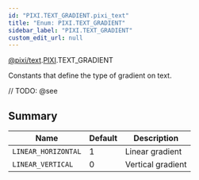 ```yaml
---
id: "PIXI.TEXT_GRADIENT.pixi_text"
title: "Enum: PIXI.TEXT_GRADIENT"
sidebar_label: "PIXI.TEXT_GRADIENT"
custom_edit_url: null
---
```


[@pixi/text](../modules/pixi_text).[PIXI](../namespaces/PIXI).TEXT_GRADIENT


Constants that define the type of gradient on text.



// TODO: @see

        

## Summary
| Name                           | Default | Description       |
| ------------------------------ | ------- | ----------------- |
| <code>LINEAR_HORIZONTAL</code> | 1       | Linear gradient   |
| <code>LINEAR_VERTICAL</code>   | 0       | Vertical gradient |

    